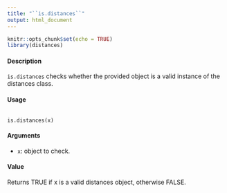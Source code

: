 ---
title: "``is.distances``"
output: html_document
---

```{r setup, include=FALSE}
knitr::opts_chunk$set(echo = TRUE)
library(distances)
```

#### Description

``is.distances`` checks whether the provided object is a valid instance of the distances class.

#### Usage
<pre><code>
is.distances(x)
</code></pre>

#### Arguments
* ``x``: object to check.

#### Value
Returns TRUE if x is a valid distances object, otherwise FALSE.
